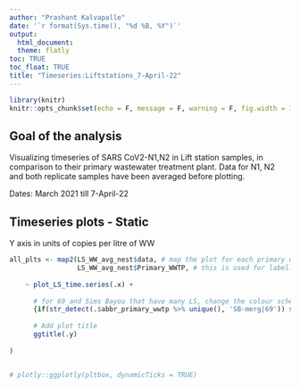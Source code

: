 ```yaml
---
author: "Prashant Kalvapalle"
date: '`r format(Sys.time(), "%d %B, %Y")`'
output: 
  html_document:
  theme: flatly
toc: TRUE
toc_float: TRUE
title: "Timeseries:Liftstations_7-April-22"
---
```

  
```r
library(knitr)
knitr::opts_chunk$set(echo = F, message = F, warning = F, fig.width = 12, fig.height = 4)

```

## Goal of the analysis

Visualizing timeseries of SARS CoV2-N1,N2 in Lift station samples, in comparison to their primary wastewater treatment plant. Data for N1, N2 and both replicate samples have been averaged before plotting.

Dates: March 2021 till 7-April-22

## Timeseries plots - Static

Y axis in units of copies per litre of WW

```r

all_plts <- map2(LS_WW_avg_nest$data, # map the plot for each primary wwtp
                 LS_WW_avg_nest$Primary_WWTP, # this is used for labelling the plots
  
    ~ plot_LS_time.series(.x) + 
      
      # for 69 and Sims Bayou that have many LS, change the colour scheme that can accomodate > 8 colours
      {if(str_detect(.$abbr_primary_wwtp %>% unique(), 'SB-merg|69')) scale_colour_viridis_d() else NULL} +
      
      # Add plot title
      ggtitle(.y)
      
)


# plotly::ggplotly(pltbox, dynamicTicks = TRUE)

```

